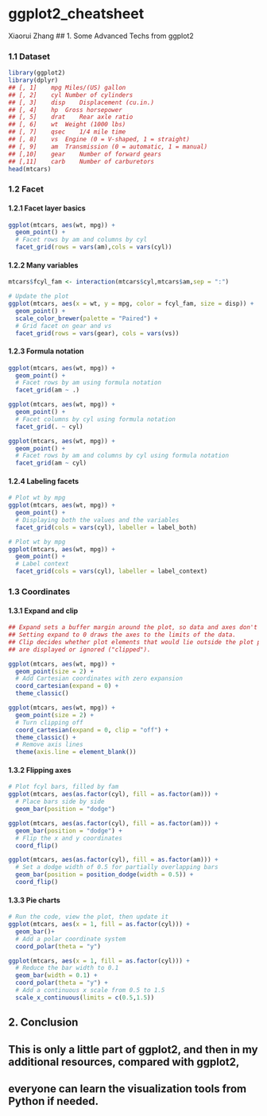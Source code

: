 # ggplot2_cheatsheet

Xiaorui Zhang
## 1. Some Advanced Techs from ggplot2 

### 1.1 Dataset
```r
library(ggplot2)
library(dplyr)
## [, 1]	mpg	Miles/(US) gallon
## [, 2]	cyl	Number of cylinders
## [, 3]	disp	Displacement (cu.in.)
## [, 4]	hp	Gross horsepower
## [, 5]	drat	Rear axle ratio
## [, 6]	wt	Weight (1000 lbs)
## [, 7]	qsec	1/4 mile time
## [, 8]	vs	Engine (0 = V-shaped, 1 = straight)
## [, 9]	am	Transmission (0 = automatic, 1 = manual)
## [,10]	gear	Number of forward gears
## [,11]	carb	Number of carburetors
head(mtcars)
```

### 1.2 Facet

#### 1.2.1 Facet layer basics
```r
ggplot(mtcars, aes(wt, mpg)) + 
  geom_point() +
  # Facet rows by am and columns by cyl
  facet_grid(rows = vars(am),cols = vars(cyl))
```


#### 1.2.2 Many variables
```r
mtcars$fcyl_fam <- interaction(mtcars$cyl,mtcars$am,sep = ":")

# Update the plot
ggplot(mtcars, aes(x = wt, y = mpg, color = fcyl_fam, size = disp)) +
  geom_point() +
  scale_color_brewer(palette = "Paired") +
  # Grid facet on gear and vs
  facet_grid(rows = vars(gear), cols = vars(vs))
```


#### 1.2.3 Formula notation
```r
ggplot(mtcars, aes(wt, mpg)) + 
  geom_point() +
  # Facet rows by am using formula notation
  facet_grid(am ~ .)

ggplot(mtcars, aes(wt, mpg)) + 
  geom_point() +
  # Facet columns by cyl using formula notation
  facet_grid(. ~ cyl)

ggplot(mtcars, aes(wt, mpg)) + 
  geom_point() +
  # Facet rows by am and columns by cyl using formula notation
  facet_grid(am ~ cyl)
```

#### 1.2.4 Labeling facets
```r
# Plot wt by mpg
ggplot(mtcars, aes(wt, mpg)) +
  geom_point() +
  # Displaying both the values and the variables
  facet_grid(cols = vars(cyl), labeller = label_both)

# Plot wt by mpg
ggplot(mtcars, aes(wt, mpg)) +
  geom_point() +
  # Label context
  facet_grid(cols = vars(cyl), labeller = label_context)
```

### 1.3 Coordinates


#### 1.3.1 Expand and clip
```r
## Expand sets a buffer margin around the plot, so data and axes don't overlap. 
## Setting expand to 0 draws the axes to the limits of the data.
## Clip decides whether plot elements that would lie outside the plot panel 
## are displayed or ignored ("clipped").

ggplot(mtcars, aes(wt, mpg)) +
  geom_point(size = 2) +
  # Add Cartesian coordinates with zero expansion
  coord_cartesian(expand = 0) +
  theme_classic()

ggplot(mtcars, aes(wt, mpg)) +
  geom_point(size = 2) +
  # Turn clipping off
  coord_cartesian(expand = 0, clip = "off") +
  theme_classic() +
  # Remove axis lines
  theme(axis.line = element_blank())
```


#### 1.3.2 Flipping axes 
```r
# Plot fcyl bars, filled by fam
ggplot(mtcars, aes(as.factor(cyl), fill = as.factor(am))) +
  # Place bars side by side
  geom_bar(position = "dodge")

ggplot(mtcars, aes(as.factor(cyl), fill = as.factor(am))) +
  geom_bar(position = "dodge") +
  # Flip the x and y coordinates
  coord_flip()

ggplot(mtcars, aes(as.factor(cyl), fill = as.factor(am))) +
  # Set a dodge width of 0.5 for partially overlapping bars
  geom_bar(position = position_dodge(width = 0.5)) +
  coord_flip()
```


#### 1.3.3 Pie charts
```r
# Run the code, view the plot, then update it
ggplot(mtcars, aes(x = 1, fill = as.factor(cyl))) +
  geom_bar()+
  # Add a polar coordinate system
  coord_polar(theta = "y")

ggplot(mtcars, aes(x = 1, fill = as.factor(cyl))) +
  # Reduce the bar width to 0.1
  geom_bar(width = 0.1) +
  coord_polar(theta = "y") +
  # Add a continuous x scale from 0.5 to 1.5
  scale_x_continuous(limits = c(0.5,1.5))
```

## 2. Conclusion
## This is only a little part of ggplot2, and then in my additional resources, compared with ggplot2, 
## everyone can learn the visualization tools from Python if needed. 

























